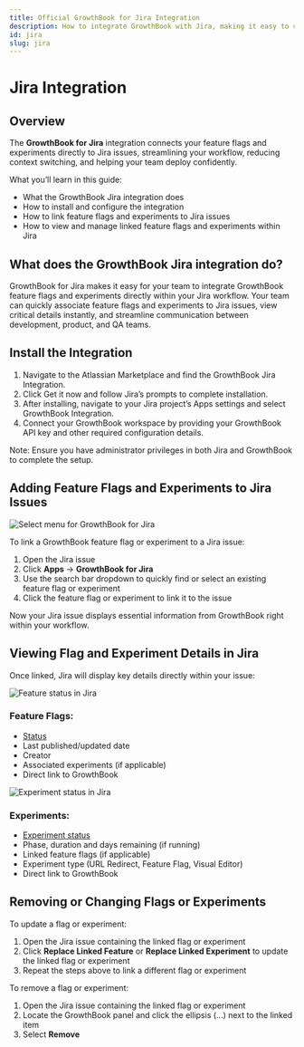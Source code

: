 ```yaml
---
title: Official GrowthBook for Jira Integration
description: How to integrate GrowthBook with Jira, making it easy to connect feature flags and experiments with Jira issues.
id: jira
slug: jira
---
```


# Jira Integration

## Overview

The **GrowthBook for Jira** integration connects your feature flags and experiments directly to Jira issues, streamlining your workflow, reducing context switching, and helping your team deploy confidently.

What you’ll learn in this guide:

- What the GrowthBook Jira integration does
- How to install and configure the integration
- How to link feature flags and experiments to Jira issues
- How to view and manage linked feature flags and experiments within Jira

## What does the GrowthBook Jira integration do?

GrowthBook for Jira makes it easy for your team to integrate GrowthBook feature flags and experiments directly within your Jira workflow. Your team can quickly associate feature flags and experiments to Jira issues, view critical details instantly, and streamline communication between development, product, and QA teams.

## Install the Integration

1. Navigate to the Atlassian Marketplace and find the GrowthBook Jira Integration.
2. Click Get it now and follow Jira’s prompts to complete installation.
3. After installing, navigate to your Jira project’s Apps settings and select GrowthBook Integration.
4. Connect your GrowthBook workspace by providing your GrowthBook API key and other required configuration details.

Note: Ensure you have administrator privileges in both Jira and GrowthBook to complete the setup.

## Adding Feature Flags and Experiments to Jira Issues

![Select menu for GrowthBook for Jira](/images/integrations/jira/jira-select-features.jpg)

To link a GrowthBook feature flag or experiment to a Jira issue:

1. Open the Jira issue
2. Click **Apps** &rarr; **GrowthBook for Jira**
3. Use the search bar dropdown to quickly find or select an existing feature flag or experiment
4. Click the feature flag or experiment to link it to the issue

Now your Jira issue displays essential information from GrowthBook right within your workflow.

## Viewing Flag and Experiment Details in Jira

Once linked, Jira will display key details directly within your issue:

![Feature status in Jira](/images/integrations/jira/jira-feature-status.jpg)

### Feature Flags:

- [Status](/features/features/approval-flows#approval-flow)
- Last published/updated date
- Creator
- Associated experiments (if applicable)
- Direct link to GrowthBook

![Experiment status in Jira](/images/integrations/jira/jira-experiment-status.jpg)

### Experiments:

- [Experiment status](/app/experiment-decisions#experiment-statuses)
- Phase, duration and days remaining (if running)
- Linked feature flags (if applicable)
- Experiment type (URL Redirect, Feature Flag, Visual Editor)
- Direct link to GrowthBook

## Removing or Changing Flags or Experiments

To update a flag or experiment:

1. Open the Jira issue containing the linked flag or experiment
2. Click **Replace Linked Feature** or **Replace Linked Experiment** to update the linked flag or experiment
3. Repeat the steps above to link a different flag or experiment

To remove a flag or experiment:

1. Open the Jira issue containing the linked flag or experiment
2. Locate the GrowthBook panel and click the ellipsis (…) next to the linked item
3. Select **Remove**
